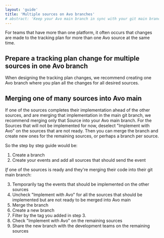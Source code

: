 ```yaml
---
layout: 'guide'
title: 'Multiple sources on Avo branches'
# abstract: 'Keep your Avo main branch in sync with your git main branch'
---
```


For teams that have more than one platform, it often occurs that changes are made to the tracking plan for more than one Avo source at the same time.

## Prepare a tracking plan change for multiple sources in one Avo branch

When designing the tracking plan changes, we recommend creating one Avo branch where you plan all the changes for all desired sources.

## Merging one of many sources into Avo main

If one of the sources completes their implementation ahead of the other sources, and are merging that implementation in the main git branch, we recommend merging only that Source into your Avo main branch. For the Sources that will not be implemented for now, deselect "Implement with Avo"  on the sources that are not ready. Then you can merge the branch and create new ones for the remaining sources, or perhaps a branch per source.

So the step by step guide would be:
1. Create a branch
2. Create your events and add all sources that should send the event

_If_ one of the sources is ready and they're merging their code into their git main branch:

3. Temporarily tag the events that should be implemented on the other sources
4. Uncheck "Implement with Avo" for all the sources that should be implemented but are not ready to be merged into Avo main
5. Merge the branch
6. Create a new branch
7. Filter by the tag you added in step 3.
8. Check "Implement with Avo" on the remaining sources
9. Share the new branch with the development teams on the remaining sources
